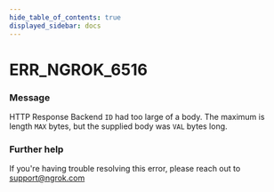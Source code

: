 ```yaml
---
hide_table_of_contents: true
displayed_sidebar: docs
---
```



# ERR_NGROK_6516

### Message

HTTP Response Backend `ID` had too large of a body.
The maximum is length `MAX` bytes, but the supplied body was `VAL` bytes long.

### Further help

If you're having trouble resolving this error, please reach out to [support@ngrok.com](mailto:support@ngrok.com?subject=Help%20with%20ERR_NGROK_6516)

<ErrorDetails error="err_ngrok_6516" />
